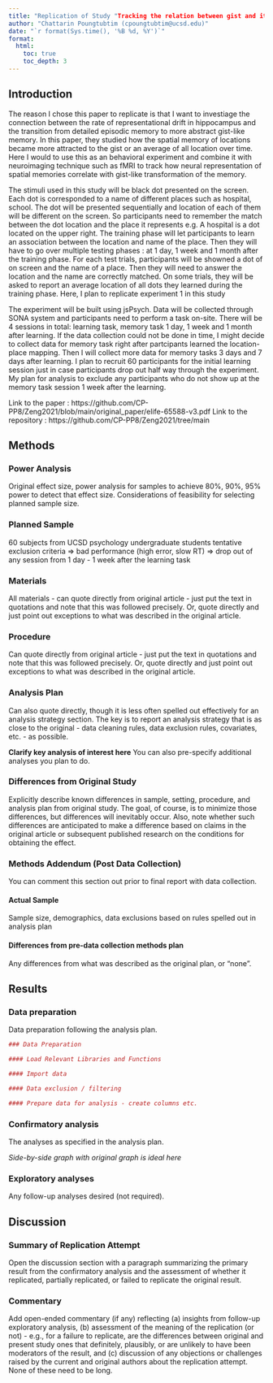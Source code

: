 ```yaml
---
title: "Replication of Study "Tracking the relation between gist and item memory over the course of long-term memory consolidation" by Tima Zeng et al. (2021, eLife)"
author: "Chattarin Poungtubtim (cpoungtubtim@ucsd.edu)"
date: "`r format(Sys.time(), '%B %d, %Y')`"
format:
  html:
    toc: true
    toc_depth: 3
---
```


<!-- Replication reports should all use this template to standardize reporting across projects.  These reports will be public supplementary materials that accompany the summary report(s) of the aggregate results. -->

## Introduction

The reason I chose this paper to replicate is that I want to investiage the connection between the rate of representational drift in hippocampus and  the transition from detailed episodic memory to more abstract gist-like memory. In this paper, they studied how the spatial memory of locations became more attracted to the gist or an average of all location over time. Here I would to use this as an behavioral experiment and combine it with neuroimaging technique such as fMRI to track how neural representation of spatial memories correlate with gist-like transformation of the memory.

The stimuli used in this study will be black dot presented on the screen. Each dot is corresponded to a name of different places such as hospital, school. The dot will be presented sequentially and location of each of them will be different on the screen. So participants need to remember the match between the dot location and the place it represents e.g. A hospital is a dot located on the upper right. The training phase will let participants to learn an association between the location and name of the place. Then they will have to go over multiple testing phases : at 1 day, 1 week and 1 month after the training phase. For each test trials, participants will be showned a dot of on screen and the name of a place. Then they will need to answer the location and the name are correctly matched. On some trials, they will be asked to report an average location of all dots they learned during the training phase. Here, I plan to replicate experiment 1 in this study

The experiment will be built using jsPsych. Data will be collected through SONA system and participants need to perform a task on-site. There will be 4 sessions in total: learning task, memory task 1 day, 1 week and 1 month after learning. If the data collection could not be done in time, I might decide to collect data for memory task right after partcipants learned the location-place mapping. Then I will collect more data for memory tasks 3 days and 7 days after learning. I plan to recruit 60 participants for the initial learning session just in case participants drop out half way through the experiment. My plan for analysis to exclude any participants who do not show up at the memory task session 1 week after the learning.

Link to the paper : https://github.com/CP-PP8/Zeng2021/blob/main/original_paper/elife-65588-v3.pdf
Link to the repository : https://github.com/CP-PP8/Zeng2021/tree/main





## Methods


### Power Analysis

Original effect size, power analysis for samples to achieve 80%, 90%, 95% power to detect that effect size.  Considerations of feasibility for selecting planned sample size.

### Planned Sample

60 subjects from UCSD psychology undergraduate students
tentative exclusion criteria
=> bad performance (high error, slow RT)
=> drop out of any session from 1 day - 1 week after the learning task

### Materials

All materials - can quote directly from original article - just put the text in quotations and note that this was followed precisely.  Or, quote directly and just point out exceptions to what was described in the original article.

### Procedure	

Can quote directly from original article - just put the text in quotations and note that this was followed precisely.  Or, quote directly and just point out exceptions to what was described in the original article.

### Analysis Plan

Can also quote directly, though it is less often spelled out effectively for an analysis strategy section.  The key is to report an analysis strategy that is as close to the original - data cleaning rules, data exclusion rules, covariates, etc. - as possible.  

**Clarify key analysis of interest here**  You can also pre-specify additional analyses you plan to do.

### Differences from Original Study

Explicitly describe known differences in sample, setting, procedure, and analysis plan from original study.  The goal, of course, is to minimize those differences, but differences will inevitably occur.  Also, note whether such differences are anticipated to make a difference based on claims in the original article or subsequent published research on the conditions for obtaining the effect.

### Methods Addendum (Post Data Collection)

You can comment this section out prior to final report with data collection.

#### Actual Sample
  Sample size, demographics, data exclusions based on rules spelled out in analysis plan

#### Differences from pre-data collection methods plan
  Any differences from what was described as the original plan, or “none”.


## Results


### Data preparation

Data preparation following the analysis plan.
	
```r
### Data Preparation

#### Load Relevant Libraries and Functions

#### Import data

#### Data exclusion / filtering

#### Prepare data for analysis - create columns etc.
```

### Confirmatory analysis

The analyses as specified in the analysis plan.  

*Side-by-side graph with original graph is ideal here*

### Exploratory analyses

Any follow-up analyses desired (not required).  

## Discussion

### Summary of Replication Attempt

Open the discussion section with a paragraph summarizing the primary result from the confirmatory analysis and the assessment of whether it replicated, partially replicated, or failed to replicate the original result.  

### Commentary

Add open-ended commentary (if any) reflecting (a) insights from follow-up exploratory analysis, (b) assessment of the meaning of the replication (or not) - e.g., for a failure to replicate, are the differences between original and present study ones that definitely, plausibly, or are unlikely to have been moderators of the result, and (c) discussion of any objections or challenges raised by the current and original authors about the replication attempt.  None of these need to be long.
